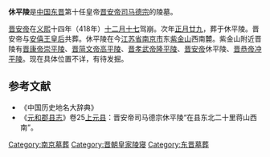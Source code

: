 '''休平陵'''是[[中国|中国]][[东晋|东晋]]第十任皇帝[[司马德宗|晋安帝司马德宗]]的陵墓。

[[晋安帝|晋安帝]]在[[义熙_(东晋)|义熙]]十四年（418年）[[十二月十七|十二月十七]]驾崩。次年[[正月廿九|正月廿九]]，葬于休平陵。晋安帝与[[王神爱|安僖王皇后]]共葬。休平陵在今[[江苏省|江苏省]][[南京市|南京市]]东[[紫金山|紫金山]]西南麓。紫金山附近晋陵有[[晋康帝|晋康帝]][[崇平陵|崇平陵]]、[[晋简文帝|晋简文帝]][[高平陵_(晉)|高平陵]]、[[晋孝武帝|晋孝武帝]][[隆平陵|隆平陵]]、[[晋安帝|晋安帝]]休平陵、[[晋恭帝|晋恭帝]][[冲平陵|冲平陵]]。现在具体位置不详，有待发掘。

==参考文献==
*《中国历史地名大辞典》
*《[[元和郡县志|元和郡县志]]》卷25[[上元县|上元县]]：晋安帝司马德宗休平陵“在县东北二十里蒋山西南”。 

[[Category:南京墓葬|Category:南京墓葬]]
[[Category:晋朝皇家陵寝|Category:晋朝皇家陵寝]]
[[Category:东晋墓葬|Category:东晋墓葬]]